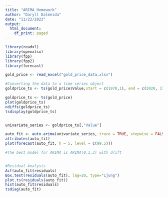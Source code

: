 ```yaml
---
title: "ARIMA Homework"
author: "Daryll Dalmeida"
date: "11/22/2023"
output:
  html_document:
    df_print: paged
---
```



```r
library(readxl)
library(openxlsx)
library(fpp)
library(fpp2)
library(forecast)

gold_price <- read_excel("gold_price_data.xlsx")

#Converting the data to a time series object
goldprice_ts <- ts(gold_price$Value,start = c(1970,1), end = c(2020, 3), frequency = 12)

goldprice_ts <- ts(gold_price)
plot(goldprice_ts)
ndiffs(goldprice_ts)
tsdisplay(goldprice_ts)


univariate_series <- goldprice_ts[,"Value"]

auto_fit <- auto.arima(univariate_series, trace = TRUE, stepwise = FALSE)
attributes(auto_fit)
plot(forecast(auto_fit, h = 5, level = c(99.5)))

#The best model for ARIMA is ARIMA(0,1,3) with drift


#Residual Analysis
Acf(auto_fit$residuals)
Box.test(residuals(auto_fit), lag=20, type="Ljung")
plot.ts(residuals(auto_fit))
hist(auto_fit$residuals)
tsdiag(auto_fit)




```



